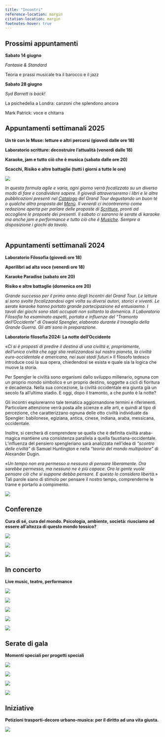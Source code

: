 ```yaml
---
title: "Incontri"
reference-location: margin
citation-location: margin
footnotes-hover: true
---
```


## Prossimi appuntamenti

**Sabato 14 giugno**

*Fantasie & Standard*

Teoria e prassi musicale tra il barocco e il jazz

**Sabato 28 giugno**

*Syd Barrett is back!*

La psichedelia a Londra: canzoni che splendono ancora

Mark Patrick: voce e chitarra

## **Appuntamenti settimanali 2025**

**Un tè con le Muse: letture e altri percorsi (giovedì dalle ore 18)**

**Laboratorio scritture: decostruire l'attualità (venerdì dalle 18)**

**Karaoke, jam e tutto ciò che è musica (sabato dalle ore 20)**

**Scacchi, Risiko e altre battaglie (tutti i giorni a tutte le ore)**

![](images/incontri_2025-01.jpeg){fig-align="center"}

*In questa formula agile e varia, ogni giorno verrà focalizzato su un diverso modo di fare e condividere sapere. Il giovedì attraverseremo i libri e le altre pubblicazioni presenti nel [Catalogo](https://grandtour.shop/catalogo.html) del Grand Tour degustando un buon té o qualche altra proposta del [Menù](https://grandtour.shop/bookwinebar.html#men%C3%B9). Il venerdì ci incontreremo come redazione aperta per parlare delle proposte di [Scritture](https://grandtour.shop/scritture.html), pronti ad accogliere le proposte dei presenti. ll sabato ci saranno le serate di karaoke ma anche jam e performance e tutto ciò che è [Musiche](https://grandtour.shop/musiche.html). Sempre a disposizione i giochi da tavolo.*\
\

## **Appuntamenti settimanali 2024**

**Laboratorio Filosofia (giovedì ore 18)**

**Aperilibri ad alta voce (venerdì ore 18)**

**Karaoke Paradise (sabato ore 20)**

**Risiko e altre battaglie (domenica ore 20)**

*Grande successo per il primo anno degli Incontri del Grand Tour. Le letture si sono svolte focalizzandosi ogni volta su diversi autori, storici e viventi. Le serate karaoke hanno portato grande partecipazione ed entusiasmo. I tavoli dei giochi sono stati occupati non soltanto la domenica. Il Laboratorio Filosofia ha esaminato aspetti, portata e influenze del "Tramonto dell'Occidente" di Oswald Spengler, elaborato durante il travaglio della Grande Guerra. Gli atti sono in preparazione.*

**Laboratorio filosofia 2024: La notte dell'Occidente**

«*Ci si è proposti di predire il destino di una civiltà e, propriamente, dell'unica civiltà che oggi stia realizzandosi sul nostro pianeta, la civiltà euro-occidentale e americana, nei suoi stadi futuri.*» Il filosofo tedesco introduce così la sua opera, chiedendosi se esista e quale sia la logica che muove la storia.

Per Spengler le civiltà sono organismi dallo sviluppo millenario, ognuna con un proprio mondo simbolico e un proprio destino, soggette a cicli di fioritura e decadenza. Nella sua concezione, la civiltà occidentale era giunta già un secolo fa all'ultimo stadio. E oggi, dopo il tramonto, a che punto è la notte?

Gli incontri esploreranno tale tematica aggiornandone termini e riferimenti. Particolare attenzione verrà posta alle scienze e alle arti, e quindi al tipo di percezione, che caratterizzano ognuna delle otto civiltà individuate da Spengler: babilonese, egiziana, antica, cinese, indiana, araba, messicana, occidentale.

Inoltre, si cercherà di comprendere se quella che è definita civiltà araba-magica mantiene una consistenza parallela a quella faustiana-occidentale. L'influenza del pensiero spengleriano sarà analizzata nell'idea di *"scontro delle civiltà"* di Samuel Huntington e nella *"teoria del mondo multipolare"* di Alexander Dugin.

«*Un tempo non era permesso a nessuno di pensare liberamente. Ora sarebbe permesso, ma nessuno ne è più capace. Ora la gente vuole pensare ciò che si suppone debba pensare. E questo lo considera libertà.*» Tali parole siano di stimolo per pensare il nostro tempo, comprenderne le trame e portarlo a compimento.

![](images/immagini_bookwinebar/iniziative/calendario.jpg){fig-align="center"}

## **Conferenze**

**Cura di sé, cura del mondo. Psicologia, ambiente, società: riusciamo ad essere all'altezza di questo mondo tossico?**

![](images/immagini_bookwinebar/iniziative/conferenza_europa.jpeg){fig-align="center"}

![](images/immagini_bookwinebar/iniziative/conferenza%20nutrizionismo.jpg){fig-align="center"}

![](images/immagini_bookwinebar/iniziative/conferenza%20dipendenze.jpg){fig-align="center"}

## In concerto

**Live music, teatro, performance**

![](images/immagini_bookwinebar/iniziative/concerto_8_5.jpeg){fig-align="center"}

![](images/immagini_bookwinebar/iniziative/concerto_11-4.jpeg){fig-align="center"}

![](images/immagini_bookwinebar/iniziative/concerto_5-4.jpeg){fig-align="center"}

![](images/canterbury_night.jpeg){fig-align="center"}

![](images/immagini_bookwinebar/iniziative/concerto_napoli.jpg){fig-align="center"}

## **Serate di gala**

**Momenti speciali per progetti speciali**

![](images/carnevale2025.jpeg){fig-align="center"}

![](images/Capodanno2025-01.jpeg){fig-align="center"}

![](images/immagini_bookwinebar/iniziative/Capodanno.jpg){fig-align="center"}

![](images/immagini_bookwinebar/iniziative/maschere_inverse.jpg){fig-align="center"}

## **Iniziative**

**Petizioni trasporti-decoro urbano-musica: per il diritto ad una vita giusta.**

![](images/immagini_bookwinebar/iniziative/petizioni.jpg){fig-align="center"}
